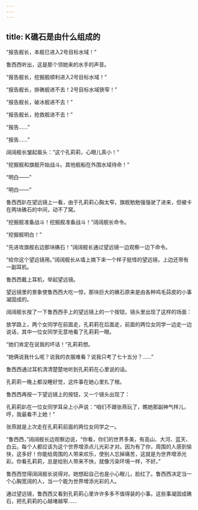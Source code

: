 ```yaml
---
---
---
```

title: K礁石是由什么组成的
---




“报告舰长，本舰已进入2号目标水域！”

鲁西西听出，这是那个领她来的水手的声音。

“报告舰长，挖掘舰顺利进入2号目标水域！”

“报告舰长，排礁舰进不去！2号目标水域狭窄！”

“报告舰长，破冰舰进不去！”

“报告舰长，抢救舰进不去！”

“报告……”

“报告……”

阔阔舰长皱起眉头：“这个孔莉莉，心眼儿真小！”

“挖掘舰和旗舰开始战斗。其他舰船在外围水域待命！”

“明白——”

“明白——”

鲁西西趴在望远镜上一看，由于孔莉莉心胸太窄，旗舰勉勉强强驶了进来，但被卡在两块礁石的中间，动不了窝。

“挖掘舰准备战斗！挖掘舰准备战斗！”阔阔舰长命令。

“挖掘舰明白！”

“先进攻旗舰右边那块礁石！”阔阔舰长通过望远镜一边观察一边下命令。

“给你这个望远镜用。”阔阔舰长从墙上摘下来一个样子挺怪的望远镜，上边还带有一副耳机。

鲁西西戴上耳机，举起望远镜。

望远镜里的景象使鲁西西大吃一惊，那块巨大的礁石原来是由各种鸡毛蒜皮的小事凝固成的。

阔阔舰长按了一下鲁西西手上的望远镜上的一个按钮，镜头里出现了这样的场面：

放学路上，两个女同学在前面走，孔莉莉在后面走，前面的两位女同学一边走一边说话，其中一位女同学无意地看了孔莉莉一眼。

“她们肯定在说我的坏话！”孔莉莉想。

“她俩说我什么呢？说我的衣服难看？说我只考了七十五分？……”

鲁西西通过耳机清清楚楚地听到孔莉莉在心里说的话。

孔莉莉一晚上都没睡好觉，这件事在她心里扎了根。

鲁西西再按一下望远镜上的按钮，又一个镜头出现了：

孔莉莉趴在一位女同学耳朵上小声说：“咱们不跟张燕玩了，瞧她那副神气样儿，哼，我最看不上她！”

张燕就是上次走在孔莉莉前面的两位女同学之一。

“鲁西西，”阔阔舰长边观察边说，“你看，你们的世界多美，有高山、大河、蓝天、白云。每个人都应该为这个世界增添点儿光彩才对。因为有了你，周围的人感到愉快，这多好！你能给周围的人带来欢乐，使别人忘掉痛苦，这就是为世界增添光彩。你看孔莉莉，总是给别人带来不快，就像污染环境一样，不好。”

鲁西西觉得阔阔舰长说得对。她想起自己也是小心眼儿，脸红了。鲁西西决定当一个心胸宽阔的人，当一个能为世界增添光彩的人。

通过望远镜，鲁西西又看到孔莉莉心里许许多多不值得装的小事。这些事凝固成礁石，把孔莉莉的心越堵越窄……